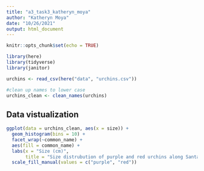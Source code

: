 ```yaml
---
title: "a3_task3_katheryn_moya"
author: "Katheryn Moya"
date: "10/26/2021"
output: html_document
---
```


```r
knitr::opts_chunk$set(echo = TRUE)

library(here)
library(tidyverse)
library(janitor)
```

```r
urchins <- read_csv(here("data", "urchins.csv"))

#clean up names to lower case
urchins_clean <- clean_names(urchins)
```
## Data vistualization

```r
ggplot(data = urchins_clean, aes(x = size)) +
  geom_histogram(bins = 10) +
  facet_wrap(~common_name) +
  aes(fill = common_name) +
  labs(x = "Size (cm)",
       title = "Size distrubution of purple and red urchins along Santa Barbara Coast") +
  scale_fill_manual(values = c("purple", "red"))

```
```r

```



